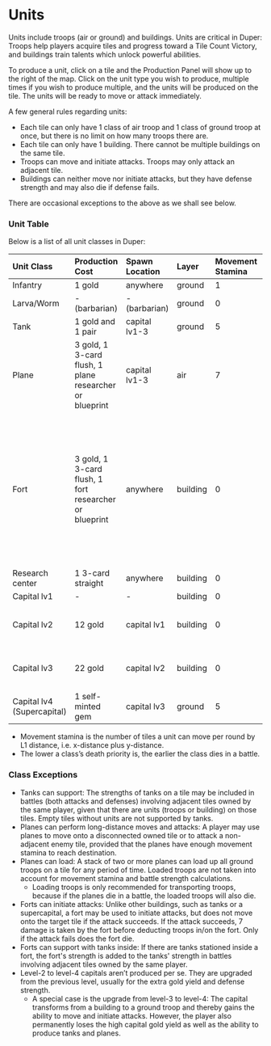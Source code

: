 # Units

Units include troops (air or ground) and buildings. Units are critical in Duper: Troops help players acquire tiles and progress toward a Tile Count Victory, and buildings train talents which unlock powerful abilities.

To produce a unit, click on a tile and the Production Panel will show up to the right of the map. Click on the unit type you wish to produce, multiple times if you wish to produce multiple, and the units will be produced on the tile. The units will be ready to move or attack immediately.

A few general rules regarding units:

- Each tile can only have 1 class of air troop and 1 class of ground troop at once, but there is no limit on how many troops there are.
- Each tile can only have 1 building. There cannot be multiple buildings on the same tile.
- Troops can move and initiate attacks. Troops may only attack an adjacent tile.
- Buildings can neither move nor initiate attacks, but they have defense strength and may also die if defense fails.

There are occasional exceptions to the above as we shall see below.

### Unit Table

Below is a list of all unit classes in Duper:

| Unit Class                 | Production Cost                                         | Spawn Location | Layer    | Movement Stamina | Strength | Death Priority        | Class Exceptions                                     |
| :------------------------- | :------------------------------------------------------ | :------------- | :------- | :--------------- | :------- | :-------------------- | :--------------------------------------------------- |
| Infantry                   | 1 gold                                                  | anywhere       | ground   | 1                | 1        | 1                     |                                                      |
| Larva/Worm                 | - (barbarian)                                           | - (barbarian)  | ground   | 0                | 1        | 1                     |                                                      |
| Tank                       | 1 gold and 1 pair                                       | capital lv1-3  | ground   | 5                | 3        | 2, or 5 if supporting | can support                                          |
| Plane                      | 3 gold, 1 3-card flush, 1 plane researcher or blueprint | capital lv1-3  | air      | 7                | 4        | 3                     | can perform long-distance moves and attack; can load |
| Fort                       | 3 gold, 1 3-card flush, 1 fort researcher or blueprint  | anywhere       | building | 0                | 7        | 1 if no troops on tile, otherwise same as the highest death priority troops on tile but only dies if all troops on tile die                     | can initiate attacks; can support if tanks inside  |
| Research center            | 1 3-card straight                                       | anywhere       | building | 0                | 0        | - (doesn't die)                     |                                     |
| Capital lv1                | -                                                       | -              | building | 0                | 12       | 6                     |                                                      |
| Capital lv2                | 12 gold                                                 | capital lv1    | building | 0                | 16       | 6                     | replaces capital lv1; deals 1 card                   |
| Capital lv3                | 22 gold                                                 | capital lv2    | building | 0                | 22       | 6                     | replaces capital lv2; deals 2 cards                  |
| Capital lv4 (Supercapital) | 1 self-minted gem                                       | capital lv3    | ground   | 5                | 21       | 4                     | replaces capital lv3                                 |

- Movement stamina is the number of tiles a unit can move per round by L1 distance, i.e. x-distance plus y-distance.
- The lower a class’s death priority is, the earlier the class dies in a battle.

### Class Exceptions

- Tanks can support: The strengths of tanks on a tile may be included in battles (both attacks and defenses) involving adjacent tiles owned by the same player, given that there are units (troops or building) on those tiles. Empty tiles without units are not supported by tanks.
- Planes can perform long-distance moves and attacks: A player may use planes to move onto a disconnected owned tile or to attack a non-adjacent enemy tile, provided that the planes have enough movement stamina to reach destination.
- Planes can load: A stack of two or more planes can load up all ground troops on a tile for any period of time. Loaded troops are not taken into account for movement stamina and battle strength calculations.
  - Loading troops is only recommended for transporting troops, because if the planes die in a battle, the loaded troops will also die.
- Forts can initiate attacks: Unlike other buildings, such as tanks or a supercapital, a fort may be used to initiate attacks, but does not move onto the target tile if the attack succeeds. If the attack succeeds, 7 damage is taken by the fort before deducting troops in/on the fort. Only if the attack fails does the fort die.
- Forts can support with tanks inside: If there are tanks stationed inside a fort, the fort's strength is added to the tanks' strength in battles involving adjacent tiles owned by the same player.
- Level-2 to level-4 capitals aren’t produced per se. They are upgraded from the previous level, usually for the extra gold yield and defense strength.
  - A special case is the upgrade from level-3 to level-4: The capital transforms from a building to a ground troop and thereby gains the ability to move and initiate attacks. However, the player also permanently loses the high capital gold yield as well as the ability to produce tanks and planes.
